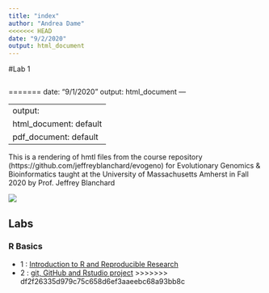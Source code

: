 ```yaml
---
title: "index"
author: "Andrea Dame"
<<<<<<< HEAD
date: "9/2/2020"
output: html_document
---
```

#Lab 1
```{}

```
=======
date: "9/1/2020"
output: html_document
---

---
output:
  html_document: default
  pdf_document: default
---

This is a rendering of hmtl files from the course repository  (https://github.com/jeffreyblanchard/evogeno) for Evolutionary Genomics & Bioinformatics taught at the University of Massachusetts Amherst in Fall 2020 by Prof. Jeffrey Blanchard

![](images/HF_portrait3.png)

## Labs

### R Basics

* 1 : [Introduction to R and Reproducible Research](EvoGeno_Lab1.html)
* 2 : [git, GitHub and Rstudio project](EvoGeno_Lab2_GitHub.html)
>>>>>>> df2f26335d979c75c658d6ef3aaeebc68a93bb8c


